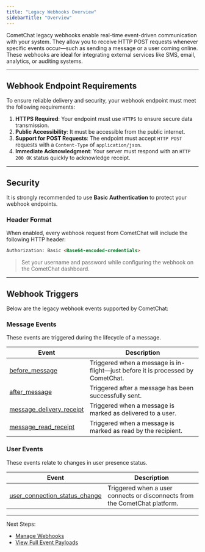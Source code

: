 ```yaml
---
title: "Legacy Webhooks Overview"
sidebarTitle: "Overview"
---
```


CometChat legacy webhooks enable real-time event-driven communication with your system. They allow you to receive HTTP POST requests whenever specific events occur—such as sending a message or a user coming online. These webhooks are ideal for integrating external services like SMS, email, analytics, or auditing systems.

***

## Webhook Endpoint Requirements

To ensure reliable delivery and security, your webhook endpoint must meet the following requirements:

1. **HTTPS Required**: Your endpoint must use `HTTPS` to ensure secure data transmission.
2. **Public Accessibility**: It must be accessible from the public internet.
3. **Support for POST Requests**: The endpoint must accept `HTTP POST` requests with a `Content-Type` of `application/json`.
4. **Immediate Acknowledgment**: Your server must respond with an `HTTP 200 OK` status quickly to acknowledge receipt.

***

## Security

It is strongly recommended to use **Basic Authentication** to protect your webhook endpoints.

### Header Format

When enabled, every webhook request from CometChat will include the following HTTP header:

```html
Authorization: Basic <Base64-encoded-credentials>
```

> Set your username and password while configuring the webhook on the CometChat dashboard.

***

## Webhook Triggers

Below are the legacy webhook events supported by CometChat:

### Message Events

These events are triggered during the lifecycle of a message.

| Event                                                                           | Description                                                                     |
| ------------------------------------------------------------------------------- | ------------------------------------------------------------------------------- |
| [before\_message](./webhooks-legacy-events#before_message)                      | Triggered when a message is in-flight—just before it is processed by CometChat. |
| [after\_message](./webhooks-legacy-events#after_message)                        | Triggered after a message has been successfully sent.                           |
| [message\_delivery\_receipt](./webhooks-legacy-events#message_delivery_receipt) | Triggered when a message is marked as delivered to a user.                      |
| [message\_read\_receipt](./webhooks-legacy-events#message_read_receipt)         | Triggered when a message is marked as read by the recipient.                    |

### User Events

These events relate to changes in user presence status.

| Event                                                                                      | Description                                                                |
| ------------------------------------------------------------------------------------------ | -------------------------------------------------------------------------- |
| [user\_connection\_status\_change](./webhooks-legacy-events#user_connection_status_change) | Triggered when a user connects or disconnects from the CometChat platform. |

***

Next Steps:

* [Manage Webhooks](/fundamentals/webhooks-legacy-management)
* [View Full Event Payloads](/fundamentals/webhooks-legacy-events)
